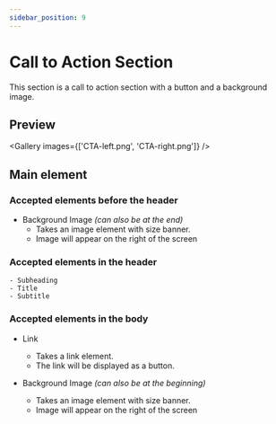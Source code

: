 ```yaml
---
sidebar_position: 9
---
```



# Call to Action Section

This section is a call to action section with a button and a background image.

## Preview

<Gallery images={['CTA-left.png', 'CTA-right.png']} />

## Main element

### Accepted elements before the header

-   Background Image _(can also be at the end)_
    -   Takes an image element with size banner.
    -   Image will appear on the right of the screen

### Accepted elements in the header

    - Subheading
    - Title
    - Subtitle

### Accepted elements in the body

-   Link

    -   Takes a link element.
    -   The link will be displayed as a button.

-   Background Image _(can also be at the beginning)_
    -   Takes an image element with size banner.
    -   Image will appear on the right of the screen
